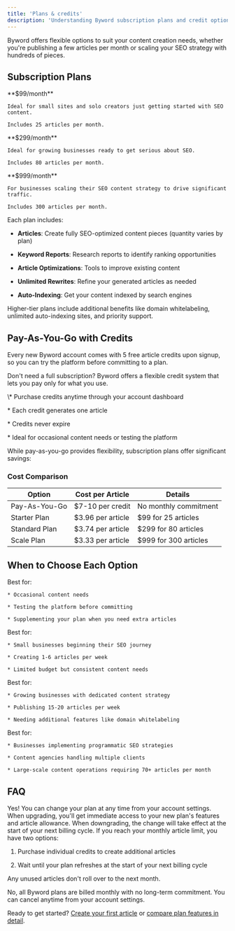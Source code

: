```yaml
---
title: 'Plans & credits'
description: 'Understanding Byword subscription plans and credit options'
---
```


Byword offers flexible options to suit your content creation needs, whether you're publishing a few articles per month or scaling your SEO strategy with hundreds of pieces.

## Subscription Plans

<CardGroup cols={3}>
  <Card title="Starter" icon="seedling" color="357cff">
    **$99/month**

    Ideal for small sites and solo creators just getting started with SEO content.

    Includes 25 articles per month.
  </Card>

  <Card title="Standard" icon="rocket" color="357cff">
    **$299/month**

    Ideal for growing businesses ready to get serious about SEO.

    Includes 80 articles per month.
  </Card>

  <Card title="Scale" icon="chart-line" color="357cff">
    **$999/month**

    For businesses scaling their SEO content strategy to drive significant traffic.

    Includes 300 articles per month.
  </Card>
</CardGroup>

<Accordion title="What's included in each plan?">
  Each plan includes:

  * **Articles**: Create fully SEO-optimized content pieces (quantity varies by plan)

  * **Keyword Reports**: Research reports to identify ranking opportunities

  * **Article Optimizations**: Tools to improve existing content

  * **Unlimited Rewrites**: Refine your generated articles as needed

  * **Auto-Indexing**: Get your content indexed by search engines

  Higher-tier plans include additional benefits like domain whitelabeling, unlimited auto-indexing sites, and priority support.
</Accordion>

## Pay-As-You-Go with Credits

<Note>
  Every new Byword account comes with 5 free article credits upon signup, so you can try the platform before committing to a plan.
</Note>

Don't need a full subscription? Byword offers a flexible credit system that lets you pay only for what you use.

<Info title="How Credits Work">
  &#x20; \* Purchase credits anytime through your account dashboard



  &#x20; \* Each credit generates one article



  &#x20; \* Credits never expire



  &#x20; \* Ideal for occasional content needs or testing the platform
</Info>




While pay-as-you-go provides flexibility, subscription plans offer significant savings:

### Cost Comparison

| Option        | Cost per Article  | Details               |
| ------------- | ----------------- | --------------------- |
| Pay-As-You-Go | $7-10 per credit  | No monthly commitment |
| Starter Plan  | $3.96 per article | $99 for 25 articles   |
| Standard Plan | $3.74 per article | $299 for 80 articles  |
| Scale Plan    | $3.33 per article | $999 for 300 articles |

## When to Choose Each Option

<Steps>
  <Step title="Pay-As-You-Go Credits">
    Best for:

    * Occasional content needs

    * Testing the platform before committing

    * Supplementing your plan when you need extra articles
  </Step>

  <Step title="Starter Plan">
    Best for:

    * Small businesses beginning their SEO journey

    * Creating 1-6 articles per week

    * Limited budget but consistent content needs
  </Step>

  <Step title="Standard Plan">
    Best for:

    * Growing businesses with dedicated content strategy

    * Publishing 15-20 articles per week

    * Needing additional features like domain whitelabeling
  </Step>

  <Step title="Scale Plan">
    Best for:

    * Businesses implementing programmatic SEO strategies

    * Content agencies handling multiple clients

    * Large-scale content operations requiring 70+ articles per month
  </Step>
</Steps>

## FAQ

<Accordion title="Can I upgrade or downgrade my plan?">
  Yes! You can change your plan at any time from your account settings. When upgrading, you'll get immediate access to your new plan's features and article allowance. When downgrading, the change will take effect at the start of your next billing cycle.
</Accordion>

<Accordion title="What happens if I use all my monthly articles?">
  If you reach your monthly article limit, you have two options:

  1. Purchase individual credits to create additional articles

  2. Wait until your plan refreshes at the start of your next billing cycle

  Any unused articles don't roll over to the next month.
</Accordion>

<Accordion title="Are there any long-term commitments?">
  No, all Byword plans are billed monthly with no long-term commitment. You can cancel anytime from your account settings.
</Accordion>

Ready to get started? [Create your first article](/quickstart) or [compare plan features in detail](/plan-comparison).